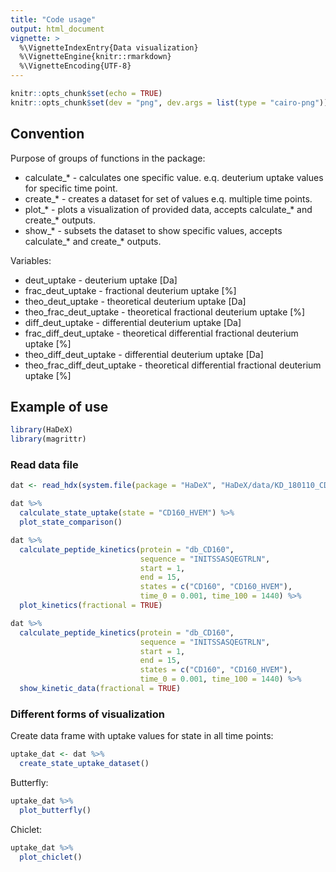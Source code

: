 ```yaml
---
title: "Code usage"
output: html_document
vignette: >
  %\VignetteIndexEntry{Data visualization}
  %\VignetteEngine{knitr::rmarkdown}
  %\VignetteEncoding{UTF-8}
---
```

  
```r
knitr::opts_chunk$set(echo = TRUE)
knitr::opts_chunk$set(dev = "png", dev.args = list(type = "cairo-png"))
```

## Convention

Purpose of groups of functions in the package:

* calculate_* - calculates one specific value. e.q. deuterium uptake values for specific time point.
* create_* - creates a dataset for set of values e.q. multiple time points.
* plot_* - plots a visualization of provided data, accepts calculate_* and create_*  outputs.
* show_* - subsets the dataset to show specific values, accepts calculate_* and create_*  outputs. 

Variables:

* deut_uptake - deuterium uptake [Da]
* frac_deut_uptake - fractional deuterium uptake [%]
* theo_deut_uptake - theoretical deuterium uptake [Da]
* theo_frac_deut_uptake - theoretical fractional deuterium uptake [%]
* diff_deut_uptake - differential deuterium uptake [Da]
* frac_diff_deut_uptake - theoretical differential fractional deuterium uptake [%]
* theo_diff_deut_uptake - differential deuterium uptake [Da]
* theo_frac_diff_deut_uptake - theoretical differential fractional deuterium uptake [%]


## Example of use

```r
library(HaDeX)
library(magrittr)
```

### Read data file 
```r
dat <- read_hdx(system.file(package = "HaDeX", "HaDeX/data/KD_180110_CD160_HVEM.csv"))
```


```r
dat %>%
  calculate_state_uptake(state = "CD160_HVEM") %>%
  plot_state_comparison()
```

```r
dat %>%
  calculate_peptide_kinetics(protein = "db_CD160",
                             sequence = "INITSSASQEGTRLN",
                             start = 1,
                             end = 15,
                             states = c("CD160", "CD160_HVEM"),
                             time_0 = 0.001, time_100 = 1440) %>%
  plot_kinetics(fractional = TRUE)
```

```r
dat %>%
  calculate_peptide_kinetics(protein = "db_CD160",
                             sequence = "INITSSASQEGTRLN",
                             start = 1,
                             end = 15,
                             states = c("CD160", "CD160_HVEM"),
                             time_0 = 0.001, time_100 = 1440) %>%
  show_kinetic_data(fractional = TRUE)
```

### Different forms of visualization

Create data frame with uptake values for state in all time points:

```r
uptake_dat <- dat %>%
  create_state_uptake_dataset()
```

Butterfly:

```r
uptake_dat %>%
  plot_butterfly()
```

Chiclet:

```r
uptake_dat %>%
  plot_chiclet()
```

